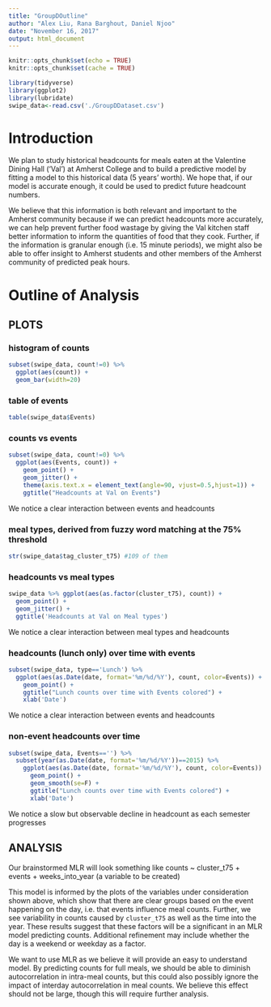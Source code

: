 ```yaml
---
title: "GroupDOutline"
author: "Alex Liu, Rana Barghout, Daniel Njoo"
date: "November 16, 2017"
output: html_document
---
```


```r
knitr::opts_chunk$set(echo = TRUE)
knitr::opts_chunk$set(cache = TRUE)
```

```r
library(tidyverse)
library(ggplot2)
library(lubridate)
swipe_data<-read.csv('./GroupDDataset.csv')
```

# Introduction

We plan to study historical headcounts for meals eaten at the Valentine Dining Hall (‘Val’) at Amherst College and to build a predictive model by fitting a model to this historical data (5 years' worth). We hope that, if our model is accurate enough, it could be used to predict future headcount numbers. 

We believe that this information is both relevant and important to the Amherst community because if we can predict headcounts more accurately, we can help prevent further food wastage by giving the Val kitchen staff better information to inform the quantities of food that they cook. Further, if the information is granular enough (i.e. 15 minute periods), we might also be able to offer insight to Amherst students and other members of the Amherst community of predicted peak hours.

# Outline of Analysis

## PLOTS

### histogram of counts
```r
subset(swipe_data, count!=0) %>% 
  ggplot(aes(count)) + 
  geom_bar(width=20)
```

### table of events
```r
table(swipe_data$Events)
```

### counts vs events
```r
subset(swipe_data, count!=0) %>%
  ggplot(aes(Events, count)) + 
    geom_point() + 
    geom_jitter() + 
    theme(axis.text.x = element_text(angle=90, vjust=0.5,hjust=1)) +
    ggtitle("Headcounts at Val on Events")
```

We notice a clear interaction between events and headcounts

### meal types, derived from fuzzy word matching at the 75% threshold
```r
str(swipe_data$tag_cluster_t75) #109 of them
```

### headcounts vs meal types
```r
swipe_data %>% ggplot(aes(as.factor(cluster_t75), count)) + 
  geom_point() + 
  geom_jitter() +
  ggtitle('Headcounts at Val on Meal types')
```

We notice a clear interaction between meal types and headcounts

### headcounts (lunch only) over time with events
```r
subset(swipe_data, type=='Lunch') %>% 
  ggplot(aes(as.Date(date, format='%m/%d/%Y'), count, color=Events)) +
    geom_point() +
    ggtitle("Lunch counts over time with Events colored") +
    xlab('Date')
```

We notice a clear interaction between events and headcounts

### non-event headcounts over time
```r
subset(swipe_data, Events=='') %>% 
  subset(year(as.Date(date, format='%m/%d/%Y'))==2015) %>% 
    ggplot(aes(as.Date(date, format='%m/%d/%Y'), count, color=Events)) +
      geom_point() +
      geom_smooth(se=F) +
      ggtitle("Lunch counts over time with Events colored") +
      xlab('Date')
```

We notice a slow but observable decline in headcount as each semester progresses 


## ANALYSIS

Our brainstormed MLR will look something like counts ~ cluster_t75 + events + weeks_into_year (a variable to be created)

This model is informed by the plots of the variables under consideration shown above, which show that there are clear groups based on the event happening on the day, i.e. that events influence meal counts. Further, we see variability in counts caused by `cluster_t75` as well as the time into the year. These results suggest that these factors will be a significant in an MLR model predicting counts. Additional refinement may include whether the day is a weekend or weekday as a factor.

We want to use MLR as we believe it will provide an easy to understand model. By predicting counts for full meals, we should be able to diminish autocorrelation in intra-meal counts, but this could also possibly ignore the impact of interday autocorrelation in meal counts. We believe this effect should not be large, though this will require further analysis.
